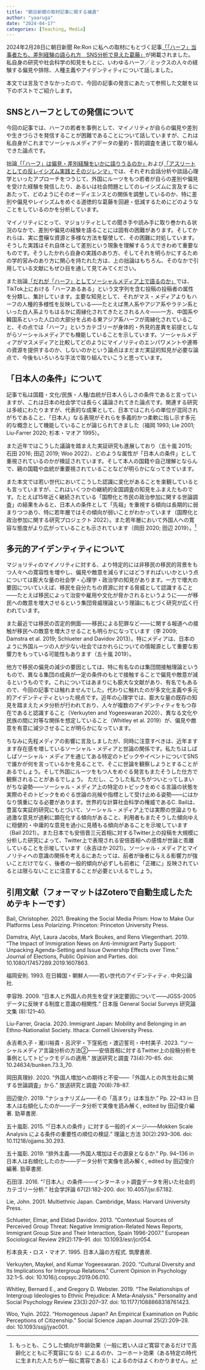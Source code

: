 ```yaml
---
title: "朝日新聞の取材記事に関する補遺"
author: "yaaruga"
date: "2024-04-17"
categories: [Teaching, Media]
---
```

2024年2月28日に朝日新聞 Re:Ron に私への取材にもとづく記事[「「ハーフ」当事者たち、差別経験の語られ方　SNS分析で見えた葛藤」](https://www.asahi.com/articles/ASS2V44NRS2NULLI004.html)が掲載されました。私自身の研究や社会科学の知見をもとに、いわゆるハーフ／ミックスの人々の経験する偏見や排除、人種主義やアイデンティティについて話しました。

本文では言及できなかったので、今回の記事の発言にあたって参照した文献を以下のポストでご紹介します。

## SNSとハーフとしての発信について

今回の記事では、ハーフの若者を事例として、マイノリティが自らの偏見や差別や生きづらさを発信することが困難であることについて話していますが、これは私自身がこれまでソーシャルメディアデータの量的・質的調査を通じて取り組んできた論点です。

拙論[「「ハーフ」は偏見・差別経験をいかに語りうるのか」](https://researchmap.jp/ya-ruga/published_papers/36759755)および[「アスリートとしての反レイシズム実践とそのジレンマ」](https://researchmap.jp/ya-ruga/published_papers/42824621)では、それぞれ会話分析や談話心理学といったアプローチをつうじて、外国にルーツをもつ若者が自らの差別や偏見を受けた経験を発信したり、あるいは社会問題としてのレイシズムに言及するにあたって、どのようにそのオーディエンスとの関係を調整しているのか、特に差別や偏見やレイシズムをめぐる道徳的な葛藤を回避・低減するためにどのようなことをしているのかを分析しています。

マイノリティにとって、マジョリティとしての聞き手や読み手に取り巻かれる状況のなかで、差別や偏見の経験を語ることには固有の困難があります。そしてかれらは、実に豊穣な資源と多様な方法を駆使して、その困難に対処しています。そうした実践はそれ自体として差別という現象を理解するうえできわめて重要なものです。そうしたかれら自身の実践のあり方、そしてそれを明らかにするための学的営みのあり方に関心を持たれた方は、上の拙論はもちろん、そのなかで引用している文献にもぜひ目を通して見てみてください。

また拙論[「だれが「ハーフ」としてソーシャルメディア上で語るのか」](https://researchmap.jp/ya-ruga/published_papers/42475922)では、TikTok上における「ハーフあるある」という文字列を含む投稿の投稿者の属性を分類し、集計しています。主要な知見として、それがマス・メディアよりもハーフの人種的多様性を反映している――たとえば黒人系やアジア系やラテン系といった白人系よりもはるかに周縁化されてきたとされる人々――一方、中国系や韓国系といった人口の大部分を占める東アジア系ハーフが周縁化されていること、その点では「ハーフ」というカテゴリーが身体的・外見的差異を前提としながらソーシャルメディアでも機能していることを示しています。ソーシャルメディアがマスメディアと比較してどのようにマイノリティのエンパワメントや連帯の資源を提供するのか、しないのかという論点はまだまだ実証的知見が必要な論点で、今後もいろいろな手法で取り組んでいこうと思っています。

## 「日本人の条件」について

記事で私は国籍・文化/民族・人種/血統が日本人らしさの条件であると言っていますが、これは日本の社会学では長らく議論されてきた論点です。関連する研究は多岐にわたりますが、代表的な成果として、日本ではこれらの単位が混同されがちであること、「日本人」なる表現がそれらを多義的かつ柔軟に指し示す多元的な概念として機能していることが論じられてきました（福岡 1993; Lie 2001; Liu-Farrer 2020; 杉本・マオア 1995）。

また近年ではこうした議論を踏まえた実証研究も進展しており（五十嵐 2015; 石田 2016; 田辺 2019; Woo 2022）、どのような属性が「日本人の条件」として重視されているのかが検証されています。そして本人の国籍や自己理解とならんで、親の国籍や血統が重要視されていることなどが明らかになってきています。

また本文では若い世代においてこうした認識に変化があることを楽観しているとも言っていますが、これはいくつかの継続的全国調査の知見をふまえたものです。たとえば15年近く継続されている「国際化と市民の政治参加に関する世論調査」の結果をみると、日本人の条件として「先祖」を重視する傾向は長期的に弱まりつつあり、特に若年層ではその傾向が弱いことがわかっています（国際化と政治参加に関する研究プロジェクト  2022）。また若年層において外国人への寛容な態度がより広がっていることも示されています（岡田 2020; 田辺 2019）。^[もっとも、こうした傾向が年齢効果（一般に若い人ほど寛容であるだけで高齢化とともに不寛容になる）によるのか、コーホート効果（ある特定の時代に生まれた人たちが一般に寛容である）によるのかはよくわかりません。]

## 多元的アイデンティティについて

マジョリティのマイノリティに対する、より特定的には非移民の移民的背景をもつ人々への寛容性を増やし、偏見や敵意を減らすにはどうすればいいかという点については膨大な量の社会学・心理学・政治学の知見があります。一方で増大の要因についていえば、移民を自分たちの資源に対する脅威として認識すること――たとえば移民によって治安や雇用や文化が脅かされるというように――が移民への敵意を増大させるという集団脅威理論という理論にもとづく研究が広く行われています。

また最近では移民の否定的側面――移民による犯罪など――に関する報道への接触が移民への敵意を増大させることも明らかになっています（李 2009; Damstra et al. 2019; Schlueter and Davidov 2013）。特にメディアは、日本のように外国ルーツの人が少ない社会ではかれらについての情報源として重要な影響力をもっている可能性もあります（五十嵐 2019）。

他方で移民の偏見の減少の要因としては、特に有名なのは集団間接触理論というもので、異なる集団の成員が一定の条件のもとで接触することで偏見や敵意が減るというものです。これについてはあまりにも膨大な文献があり、有名でもあるので、今回の記事では触れませんでした。代わりに触れたのが多文化主義や多元的アイデンティティといった視点です。近年の心理学では、膨大な量の既存の知見を踏まえたメタ分析が行われており、人々が複数のアイデンティティをもつ存在であると認識すること（Verkuyten and Yogeeswaran 2020）、異なる文化や民族の間に対等な関係を想定していること（Whitley et al. 2019）が、偏見や敵意を有意に減少させることが明らかになっています。

ちなみに先程メディアの影響に言及しましたが、同時に注意すべきは、近年ますます存在感を増しているソーシャル・メディアと世論の関係です。私たちはしばしばソーシャル・メディアを通じてある特定のトピックやイベントについてSNSで誰かが何を言っているかを見ることで、そこに世論を観察しようとすることがあるでしょう。そして外国にルーツをもつ人をめぐる発言もまたそうした仕方で観察されることがあるでしょう。
ただし、こうした私たちがついとってしまいがちな姿勢――ソーシャル・メディア上の特定のトピックをめぐる言論の状態を実際のそのトピックをめぐる世論の兆候や指標として受け止める姿勢――にはかなり慎重になる必要があります。世界的な計算社会科学の権威であるC. Bailは、豊富な実証的研究にもとづいて、ソーシャル・メディア上では実際の世論よりも過激な意見が過剰に顕在化する傾向があること、利用者もまたそうした傾向ゆえに穏健的・中庸的な意見を過小に見積もる傾向があることを示唆しています（Bail 2021）。また日本でも安倍晋三元首相に対するTwitter上の投稿を大規模に分析した研究によって、Twitter上で表現される安倍首相への感情が世論と乖離していることを示唆しています（永吉ほか 2021）。ソーシャル・メディアとマイノリティへの意識の関係を考えるにあたっては、前者が後者に与える影響力が強いことだけでなく、後者の一般的傾向が必ずしも前者に「正確に」反映されているとは限らないことに注意することが必要といえるでしょう。

## 引用文献（フォーマットはZoteroで自動生成したためテキトーです）

Bail, Christopher. 2021. Breaking the Social Media Prism: How to Make Our Platforms Less Polarizing. Princeton: Princeton University Press.

Damstra, Alyt, Laura Jacobs, Mark Boukes, and Rens Vliegenthart. 2019. “The Impact of Immigration News on Anti-Immigrant Party Support: Unpacking Agenda-Setting and Issue Ownership Effects over Time.” Journal of Elections, Public Opinion and Parties. doi: 10.1080/17457289.2019.1607863.

福岡安則. 1993. 在日韓国・朝鮮人――若い世代のアイデンティティ. 中央公論社.

李容玲. 2009. “日本人と外国人の共生を促す決定要因について――JGSS-2005 データに反映する制度と意識の相関性.” 日本版 General Social Surveys 研究論文集 (8):121–40.

Liu-Farrer, Gracia. 2020. Immigrant Japan: Mobility and Belonging in an Ethno-Nationalist Society. Ithaca: Cornell University Press.

永吉希久子・瀧川裕貴・呂沢宇・下窪拓也・渡辺誓司・中村美子. 2023. “ソーシャルメディア言論分析の方法②――安倍首相に対するTwitter上の投稿分析を事例としてトピックモデルの適用.” 放送研究と調査 73(4):70–85. doi: 10.24634/bunken.73.3_70.

岡田真理紗. 2020. “外国人増加への期待と不安――「外国人との共生社会に関する世論調査」から.” 放送研究と調査 70(8):78–87.

田辺俊介. 2019. “ナショナリズム――その「高まり」は本当か.” Pp. 22–43 in 日本人は右傾化したのか――データ分析で実像を読み解く, edited by 田辺俊介編著. 勁草書房.

五十嵐彰. 2015. “「日本人の条件」に対する一般的イメージ――Mokken Scale Analysis による条件の重要性の順位の検証.” 理論と方法 30(2):293–306. doi: 10.11218/ojjams.30.293.

五十嵐彰. 2019. “排外主義——外国人増加はその源泉となるか.” Pp. 94–136 in 日本人は右傾化したのか――データ分析で実像を読み解く, edited by 田辺俊介編著. 勁草書房.

石田淳. 2016. “『日本人』の条件――インターネット調査データを用いた社会的カテゴリー分析.” 社会学評論 67(2):182–200. doi: 10.4057/jsr.67.182.

Lie, John. 2001. Multiethnic Japan. Cambridge, Mass: Harvard University Press.

Schlueter, Elmar, and Eldad Davidov. 2013. “Contextual Sources of Perceived Group Threat: Negative Immigration-Related News Reports, Immigrant Group Size and Their Interaction, Spain 1996-2007.” European Sociological Review 29(2):179–91. doi: 10.1093/esr/jcr054.

杉本良夫・ロス・マオア. 1995. 日本人論の方程式. 筑摩書房.

Verkuyten, Maykel, and Kumar Yogeeswaran. 2020. “Cultural Diversity and Its Implications for Intergroup Relations.” Current Opinion in Psychology 32:1–5. doi: 10.1016/j.copsyc.2019.06.010.

Whitley, Bernard E., and Gregory D. Webster. 2019. “The Relationships of Intergroup Ideologies to Ethnic Prejudice: A Meta-Analysis.” Personality and Social Psychology Review 23(3):207–37. doi: 10.1177/1088868318761423.

Woo, Yujin. 2022. “Homogenous Japan? An Empirical Examination on Public Perceptions of Citizenship.” Social Science Japan Journal 25(2):209–28. doi: 10.1093/ssjj/jyac001.


